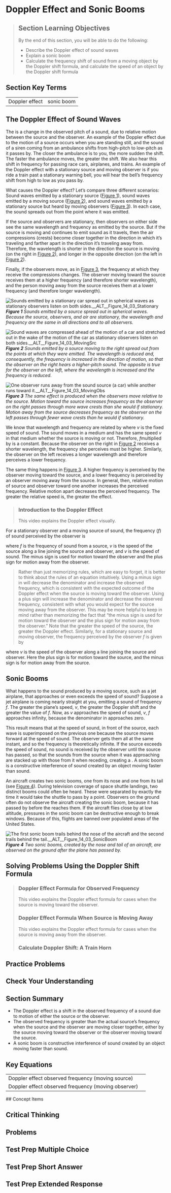 # Doppler Effect and Sonic Booms
> 
> ## Section Learning Objectives
> By the end of this section, you will be able to do the following:
> 
> * Describe the Doppler effect of sound waves
> * Explain a sonic boom
> * Calculate the frequency shift of sound from a moving object by the Doppler shift formula, and calculate the speed of an object by the Doppler shift formula

## Section Key Terms
<table><tr><td>Doppler effect</td>
<td>sonic boom</td></tr></table>

## The Doppler Effect of Sound Waves
The  is a change in the observed pitch of a sound, due to relative motion between the source and the observer. An example of the Doppler effect due to the motion of a source occurs when you are standing still, and the sound of a siren coming from an ambulance shifts from high-pitch to low-pitch as it passes by. The closer the ambulance is to you, the more sudden the shift. The faster the ambulance moves, the greater the shift. We also hear this shift in frequency for passing race cars, airplanes, and trains. An example of the Doppler effect with a stationary source and moving observer is if you ride a train past a stationary warning bell, you will hear the bell’s frequency shift from high to low as you pass by.


What causes the Doppler effect? Let’s compare three different scenarios: Sound waves emitted by a stationary source ([Figure 1](#Figure_14_03_Stationary)), sound waves emitted by a moving source ([Figure 2](#Figure_14_03_MovingSrc)), and sound waves emitted by a stationary source but heard by moving observers ([Figure 3](#Figure_14_03_MovingObs)). In each case, the sound spreads out from the point where it was emitted.

If the source and observers are stationary, then observers on either side see the same wavelength and frequency as emitted by the source. But if the source is moving and continues to emit sound as it travels, then the air compressions (crests) become closer together in the direction in which it’s traveling and farther apart in the direction it’s traveling away from. Therefore, the wavelength is shorter in the direction the source is moving (on the right in [Figure 2](#Figure_14_03_MovingSrc)), and longer in the opposite direction (on the left in [Figure 2](#Figure_14_03_MovingSrc)).

Finally, if the observers move, as in [Figure 3](#Figure_14_03_MovingObs), the frequency at which they receive the compressions changes. The observer moving toward the source receives them at a higher frequency (and therefore shorter wavelength), and the person moving away from the source receives them at a lower frequency (and therefore longer wavelength).


![Sounds emitted by a stationary car spread out in spherical waves as stationary observers listen on both sides.__ALT__Figure_14_03_Stationary](__MEDIA_URL__CNX_HSPhysics_14_03_Stationary.jpg)
***Figure 1** Sounds emitted by a source spread out in spherical waves. Because the source, observers, and air are stationary, the wavelength and frequency are the same in all directions and to all observers.*

![Sound waves are compressed ahead of the motion of a car and stretched out in the wake of the motion of the car as stationary observers listen on both sides.__ALT__Figure_14_03_MovingSrc](__MEDIA_URL__CNX_HSPhysics_14_03_MovingSrc.jpg)
***Figure 2** Sounds emitted by a source moving to the right spread out from the points at which they were emitted. The wavelength is reduced and, consequently, the frequency is increased in the direction of motion, so that the observer on the right hears a higher-pitch sound. The opposite is true for the observer on the left, where the wavelength is increased and the frequency is reduced.*

![One observer runs away from the sound source (a car) while another runs toward it.__ALT__Figure_14_03_MovingObs](__MEDIA_URL__CNX_HSPhysics_14_03_MovingObs.jpg)
***Figure 3** The same effect is produced when the observers move relative to the source. Motion toward the source increases frequency as the observer on the right passes through more wave crests than she would if stationary. Motion away from the source decreases frequency as the observer on the left passes through fewer wave crests than he would if stationary.*

We know that wavelength and frequency are related by    where *v* is the fixed speed of sound. The sound moves in a medium and has the same speed *v* in that medium whether the source is moving or not. Therefore, *f*multiplied by    is a constant. Because the observer on the right in [Figure 2](#Figure_14_03_MovingSrc) receives a shorter wavelength, the frequency she perceives must be higher. Similarly, the observer on the left receives a longer wavelength and therefore perceives a lower frequency.

The same thing happens in [Figure 3](#Figure_14_03_MovingObs). A higher frequency is perceived by the observer moving toward the source, and a lower frequency is perceived by an observer moving away from the source. In general, then, relative motion of source and observer toward one another increases the perceived frequency. Relative motion apart decreases the perceived frequency. The greater the relative speed is, the greater the effect.

> ### Introduction to the Doppler Effect
> This video explains the Doppler effect visually.
> 
> 
For a stationary observer and a moving source of sound, the frequency (*f*) of sound perceived by the observer is


where *f* is the frequency of sound from a source, *v* is the speed of the source along a line joining the source and observer, and *v* is the speed of sound. The minus sign is used for motion toward the observer and the plus sign for motion away from the observer.

> Rather than just memorizing rules, which are easy to forget, it is better to think about the rules of an equation intuitively. Using a minus sign in    will decrease the denominator and increase the observed frequency, which is consistent with the expected outcome of the Doppler effect when the source is moving toward the observer. Using a plus sign will increase the denominator and decrease the observed frequency, consistent with what you would expect for the source moving away from the observer. This may be more helpful to keep in mind rather than memorizing the fact that “the minus sign is used for motion toward the observer and the plus sign for motion away from the observer.”
Note that the greater the speed of the source, the greater the Doppler effect. Similarly, for a stationary source and moving observer, the frequency perceived by the observer *f* is given by


where *v* is the speed of the observer along a line joining the source and observer. Here the plus sign is for motion toward the source, and the minus sign is for motion away from the source.

## Sonic Booms
What happens to the sound produced by a moving source, such as a jet airplane, that approaches or even exceeds the speed of sound? Suppose a jet airplane is coming nearly straight at you, emitting a sound of frequency *f*. The greater the plane’s speed, *v*, the greater the Doppler shift and the greater the value of *f*. Now, as *v* approaches the speed of sound, *v*, *f* approaches infinity, because the denominator in    approaches zero.


This result means that at the speed of sound, in front of the source, each wave is superimposed on the previous one because the source moves forward at the speed of sound. The observer gets them all at the same instant, and so the frequency is theoretically infinite. If the source exceeds the speed of sound, no sound is received by the observer until the source has passed, so that the sounds from the source when it was approaching are stacked up with those from it when receding, creating a . A sonic boom is a constructive interference of sound created by an object moving faster than sound.

An aircraft creates two sonic booms, one from its nose and one from its tail (see [Figure 4](#Figure_14_03_SonicBoom)). During television coverage of space shuttle landings, two distinct booms could often be heard. These were separated by exactly the time it would take the shuttle to pass by a point. Observers on the ground often do not observe the aircraft creating the sonic boom, because it has passed by before the  reaches them. If the aircraft flies close by at low altitude, pressures in the sonic boom can be destructive enough to break windows. Because of this,  flights are banned over populated areas of the United States.

![The first sonic boom trails behind the nose of the aircraft and the second trails behind the tail.__ALT__Figure_14_03_SonicBoom](__MEDIA_URL__CNX_HSPhysics_14_03_SonicBoom.jpg)
***Figure 4** Two sonic booms, created by the nose and tail of an aircraft, are observed on the ground after the plane has passed by.*

## Solving Problems Using the Doppler Shift Formula
> ### Doppler Effect Formula for Observed Frequency
> This video explains the Doppler effect formula for cases when the source is moving toward the observer.
> 
> 
> ### Doppler Effect Formula When Source is Moving Away
> This video explains the Doppler effect formula for cases when the source is moving away from the observer.
> 
> 
> ### Calculate Doppler Shift: A Train Horn
## Practice Problems


## Check Your Understanding





## Section Summary
* The Doppler effect is a shift in the observed frequency of a sound due to motion of either the source or the observer.
* The observed frequency is greater than the actual source’s frequency when the source and the observer are moving closer together, either by the source moving toward the observer or the observer moving toward the source.
* A sonic boom is constructive interference of sound created by an object moving faster than sound.
## Key Equations
<table><tr><td>Doppler effect observed frequency (moving source)</td>
<td></td></tr>
<tr><td>Doppler effect observed frequency (moving observer)</td>
<td></td></tr></table>
## Concept Items



## Critical Thinking



## Problems


## Test Prep Multiple Choice




## Test Prep Short Answer






## Test Prep Extended Response


